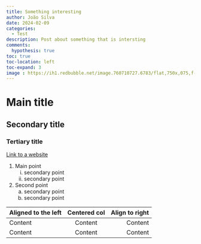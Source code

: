 ```yaml
---
title: Something interesting
author: João Silva
date: 2024-02-09
categories:
  - Test
description: Post about something that is intersting
comments:
  hypothesis: true
toc: true
toc-location: left
toc-expand: 3
image : https://ih1.redbubble.net/image.760710727.6783/flat,750x,075,f-pad,750x1000,f8f8f8.jpg
---
```

# Main title
## Secondary title
### Tertiary title

[Link to a website](https://www.google.com)

1.  Main point
    i.  secondary point
    i.  secondary point
1. Second point
    a.  secondary point
    a.  secondary point

| Aligned to the left | Centered col | Align to right |
|:--------------------|:------------:|---------------:|
| Content             |   Content    |        Content |
| Content             |   Content    |        Content |
